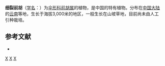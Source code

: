 {{NoteTA|G1=LS}}
{{Speciesbox 
| genus = Peucedanum
| species = macilentum
| authority = Franch.
}}

'''细裂前胡'''（[[学名|学名]]：{{lang|la|''Peucedanum macilentum''}}）为[[伞形科|伞形科]][[前胡属|前胡属]]的植物，是中国的特有植物。分布在[[中国大陆|中国大陆]]的[[云南|云南]]等地，生长于海拔3,000米的地区，一般生长在山坡草地，目前尚未由人工引种栽培。

== 参考文献 ==
<div class="references-small">
* {{cite web| url =http://www.bioinfo.cn/db05/KmzwSpecies.php?action=view&id=23067| title =细裂前胡| work =《中国高等植物数据库全库》| publisher =中国科学院微生物研究所| author =昆明植物研究所| accessdate =2009-02-25| deadurl =yes| archiveurl =https://web.archive.org/web/20160305031811/http://www.bioinfo.cn/db05/KmzwSpecies.php?action=view&id=23067| archivedate =2016-03-05}}
</div>
{{Taxonbar}}

[[Category:前胡属|X]]
[[Category:中國特有植物|X]]
[[Category:云南植物|X]]